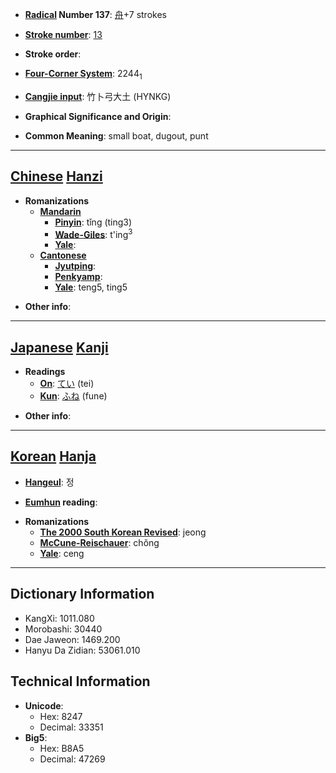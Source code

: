 * '''[[Wiktionary:Chinese radical index| Radical]] Number 137''': [[Wiktionary:Chinese radical index 舟|舟]]+7 strokes

* '''[[Wiktionary:Chinese total strokes index|Stroke number]]''': [[Wiktionary:Chinese total strokes index 13|13]]

* '''Stroke order''': 

* '''[[Wiktionary:Chinese four corner index|Four-Corner System]]''': 2244<sub>1</sub>

* '''[[Wiktionary:Chinese Cangjie index|Cangjie input]]''': 竹卜弓大土 (HYNKG)

* '''Graphical Significance and Origin''': 

* '''Common Meaning''': small boat, dugout, punt

----

== [[Chinese]] [[Hanzi]] ==

* '''Romanizations'''
** '''[[Mandarin]]'''
*** '''[[Pinyin]]''': tǐng (ting3)
*** '''[[Wade-Giles]]''': t'ing<sup>3</sup>
*** '''[[Yale]]''': 
** '''[[Cantonese]]'''
*** '''[[Jyutping]]''':
*** '''[[Penkyamp]]''': 
*** '''[[Yale]]''': teng5, ting5

* '''Other info''': 

----

== [[Japanese]] [[Kanji]] ==

* '''Readings'''
** '''[[On]]''': [[てい]] (tei)
** '''[[Kun]]''': [[ふね]] (fune)

* '''Other info''':  

----

== [[Korean]] [[Hanja]] ==

* '''[[Hangeul]]''': 정

* '''[[Eumhun]] reading''': 

* '''Romanizations'''
** '''[[The 2000 South Korean Revised Romanization|The 2000 South Korean Revised]]''': jeong
** '''[[McCune-Reischauer]]''': chŏng
** '''[[Yale]]''': ceng

----

== Dictionary Information ==

* KangXi: 1011.080
* Morobashi: 30440
* Dae Jaweon: 1469.200
* Hanyu Da Zidian: 53061.010

== Technical Information ==

* '''Unicode''':
** Hex: 8247
** Decimal: 33351
* '''Big5''':
** Hex: B8A5
** Decimal: 47269